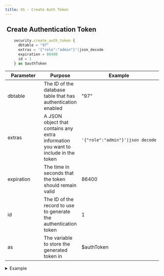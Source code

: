 ```yaml
---
title: XS - Create Auth Token
---
```


## <img src="../assets/docuBadge (10).png" alt="" data-size="line"> Create Authentication Token <a href="#xs-securitycreateuuid" id="xs-securitycreateuuid"></a>

```javascript
    security.create_auth_token {
      dbtable = "97"
      extras = '{"role":"admin"}'|json_decode
      expiration = 86400
      id = 1
    } as $authToken
```

<table><thead><tr><th width="175">Parameter</th><th>Purpose</th><th>Example</th></tr></thead><tbody><tr><td>dbtable</td><td>The ID of the database table that has authentication enabled</td><td>"97"</td></tr><tr><td>extras</td><td>A JSON object that contains any extra information you want to include in the token</td><td><pre><code>    '{"role":"admin"}'|json_decode
</code></pre></td></tr><tr><td>expiration</td><td>The time in seconds that the token should remain valid</td><td>86400</td></tr><tr><td>id</td><td>The ID of the record to use to generate the authentication token</td><td>1</td></tr><tr><td>as</td><td>The variable to store the generated token in</td><td>$authToken</td></tr></tbody></table>

<details>

<summary>Example</summary>

```javascript
    security.create_auth_token {
      dbtable = "97"
      extras = '{"role":"admin"}'|json_decode
      expiration = 86400
      id = 1
    } as $authToken
```

![](<../assets/CleanShot 2025-03-06 at 17.42.26.png>)

</details>

